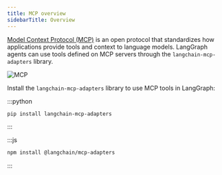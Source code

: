 ```yaml
---
title: MCP overview
sidebarTitle: Overview
---
```

[Model Context Protocol (MCP)](https://modelcontextprotocol.io/introduction) is an open protocol that standardizes how applications provide tools and context to language models. LangGraph agents can use tools defined on MCP servers through the `langchain-mcp-adapters` library.

![MCP](/oss/images/mcp.png)

Install the `langchain-mcp-adapters` library to use MCP tools in LangGraph:

:::python
```bash
pip install langchain-mcp-adapters
```
:::

:::js
```bash
npm install @langchain/mcp-adapters
```
:::
